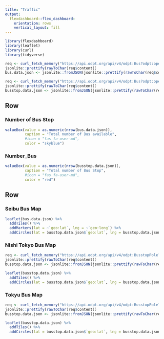 ```yaml
---
title: "Traffic"
output: 
  flexdashboard::flex_dashboard:
    orientation: rows
    vertical_layout: fill
---
```


```r

library(flexdashboard)
library(leaflet)
library(curl)
library(tidyverse)

```

```r

req <- curl_fetch_memory("https://api.odpt.org/api/v4/odpt:Bus?odpt:operator=odpt.Operator:SeibuBus&acl:consumerKey=c1f315c808022db68eb65b5221764083a2964e2da068ecff8f944c233afe96b7")
jsonlite::prettify(rawToChar(req$content))
bus.data.json <- jsonlite::fromJSON(jsonlite::prettify(rawToChar(req$content)))

req <- curl_fetch_memory("https://api.odpt.org/api/v4/odpt:Bus?odpt:operator=odpt.Operator:SeibuBus&acl:consumerKey=c1f315c808022db68eb65b5221764083a2964e2da068ecff8f944c233afe96b7")
jsonlite::prettify(rawToChar(req$content))
busstop.data.json <- jsonlite::fromJSON(jsonlite::prettify(rawToChar(req$content)))

```



Row
-----------------------------------------------------------------------

### Number of Bus Stop {.value-box}

```r

valueBox(value = as.numeric(nrow(bus.data.json)), 
         caption = "Total number of Bus available", 
         #icon = "fas fa-user-md", 
         color = "skyblue")


```

### Number_Bus {.value-box}

```r

valueBox(value = as.numeric(nrow(busstop.data.json)), 
         caption = "Total number of Bus Stop", 
         #icon = "fas fa-user-md", 
         color = "red")

```

Row {.tabset}
-----------------------------------------------------------------------

### Seibu Bus Map


```r

leaflet(bus.data.json) %>% 
  addTiles() %>% 
  addMarkers(lat = ~`geo:lat`, lng = ~`geo:long`) %>% 
  addCircles(lat = busstop.data.json$`geo:lat`, lng = busstop.data.json$`geo:long`, color="red")


```

### Nishi Tokyo Bus Map

```r

req <- curl_fetch_memory("https://api.odpt.org/api/v4/odpt:BusstopPole?odpt:operator=odpt.Operator:NishiTokyoBus&acl:consumerKey=c1f315c808022db68eb65b5221764083a2964e2da068ecff8f944c233afe96b7")
jsonlite::prettify(rawToChar(req$content))
busstop.data.json <- jsonlite::fromJSON(jsonlite::prettify(rawToChar(req$content)))

```

```r

leaflet(busstop.data.json) %>% 
  addTiles() %>% 
  addCircles(lat = busstop.data.json$`geo:lat`, lng = busstop.data.json$`geo:long`, color="red")

```

### Tokyu Bus Map

```r

req <- curl_fetch_memory("https://api.odpt.org/api/v4/odpt:BusstopPole?odpt:operator=odpt.Operator:TokyuBus&acl:consumerKey=c1f315c808022db68eb65b5221764083a2964e2da068ecff8f944c233afe96b7")
jsonlite::prettify(rawToChar(req$content))
busstop.data.json <- jsonlite::fromJSON(jsonlite::prettify(rawToChar(req$content)))

```

```r

leaflet(busstop.data.json) %>% 
  addTiles() %>% 
  addCircles(lat = busstop.data.json$`geo:lat`, lng = busstop.data.json$`geo:long`, color="red")

```

